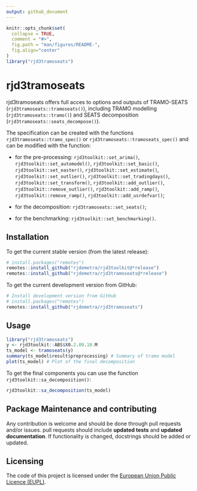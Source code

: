```yaml
---
output: github_document
---
```


<!-- README.md is generated from README.Rmd. Please edit that file -->

```r
knitr::opts_chunk$set(
  collapse = TRUE,
  comment = "#>",
  fig.path = "man/figures/README-",
  fig.align="center"
)
library("rjd3tramoseats")
```

# rjd3tramoseats

rjd3tramoseats offers full acces to options and outputs of TRAMO-SEATS (`rjd3tramoseats::tramoseats()`), including TRAMO modelling (`rjd3tramoseats::tramo()`) and SEATS decomposition (`rjd3tramoseats::seats_decompose()`).

The specification can be created with the functions `rjd3tramoseats::tramo_spec()` or `rjd3tramoseats::tramoseats_spec()` and can be modified with the function:

- for the pre-processing: `rjd3toolkit::set_arima()`, `rjd3toolkit::set_automodel()`, `rjd3toolkit::set_basic()`, `rjd3toolkit::set_easter()`, `rjd3toolkit::set_estimate()`, `rjd3toolkit::set_outlier()`, `rjd3toolkit::set_tradingdays()`, `rjd3toolkit::set_transform()`, `rjd3toolkit::add_outlier()`, `rjd3toolkit::remove_outlier()`, `rjd3toolkit::add_ramp()`, `rjd3toolkit::remove_ramp()`, `rjd3toolkit::add_usrdefvar()`;

- for the decomposition: `rjd3tramoseats::set_seats()`;

- for the benchmarking: `rjd3toolkit::set_benchmarking()`.
 

## Installation

To get the current stable version (from the latest release):

```r
# install.packages("remotes")
remotes::install_github("rjdemetra/rjd3toolkit@*release")
remotes::install_github("rjdemetra/rjd3tramoseats@*release")
```

To get the current development version from GitHub:

```r
# Install development version from GitHub
# install.packages("remotes")
remotes::install_github("rjdemetra/rjd3tramoseats")
```


## Usage

```r
library("rjd3tramoseats")
y <- rjd3toolkit::ABS$X0.2.09.10.M
ts_model <- tramoseats(y) 
summary(ts_model$result$preprocessing) # Summary of tramo model
plot(ts_model) # Plot of the final decomposition
```

To get the final components you can use the function `rjd3toolkit::sa_decomposition()`:

```r
rjd3toolkit::sa_decomposition(ts_model)
```


## Package Maintenance and contributing

Any contribution is welcome and should be done through pull requests and/or issues.
pull requests should include **updated tests** and **updated documentation**. If functionality is changed, docstrings should be added or updated.


## Licensing

The code of this project is licensed under the [European Union Public Licence (EUPL)](https://joinup.ec.europa.eu/page/eupl-text-11-12).
